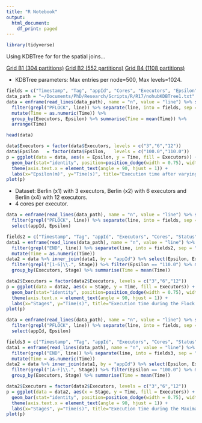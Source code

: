 ```yaml
---
title: "R Notebook"
output:
  html_document:
    df_print: paged
---
```


```r
library(tidyverse)
```

Using KDBTree for for the spatial joins...

[Grid B1 (304 partitions)](Figures/KDBTree1/B1.png)
[Grid B2 (552 partitions)](Figures/KDBTree1/B2.png)
[Grid B4 (1108 partitions)](Figures/KDBTree1/B4.png)

* KDBTree parameters: Max entries per node=500, Max levels=1024. 

```r
fields = c("Timestamp", "Tag", "appId", "Cores", "Executors", "Epsilon", "Mu", "Delta", "Time", "Load")
data_path = "~/Documents/PhD/Research/Scripts/R/R17/nohubKDBTree1.txt"
data = enframe(read_lines(data_path), name = "n", value = "line") %>% select(line) %>%
  filter(grepl("PFLOCK", line)) %>% separate(line, into = fields, sep = "\\|") %>%
  mutate(Time = as.numeric(Time)) %>%
  group_by(Executors, Epsilon) %>% summarise(Time = mean(Time)) %>%
  arrange(Time)

head(data)
```

```r
data$Executors = factor(data$Executors, levels = c("3","6","12"))
data$Epsilon   = factor(data$Epsilon,   levels = c("100.0","110.0"))
p = ggplot(data = data, aes(x = Epsilon, y = Time, fill = Executors)) +
  geom_bar(stat="identity", position=position_dodge(width = 0.75), width = 0.7) + 
  theme(axis.text.x = element_text(angle = 90, hjust = 1)) +
  labs(x="Epsilon(m)", y="Time(s)", title="Execution time after varying Epsilon parameter.") 
plot(p)
```

* Dataset: Berlin (x1) with 3 executors, Berlin (x2) with 6 executors and Berlin (x4) with 12 executors.
* 4 cores per executor.  

```r
data = enframe(read_lines(data_path), name = "n", value = "line") %>% select(line) %>%
  filter(grepl("PFLOCK", line)) %>% separate(line, into = fields, sep = "\\|") %>%
  select(appId, Epsilon)

fields2 = c("Timestamp", "Tag", "appId", "Executors", "Cores", "Status", "Duration", "Stage", "Time", "Load", "Interval")
data1 = enframe(read_lines(data_path), name = "n", value = "line") %>% select(line) %>% filter(grepl("\\|FF\\|", line)) %>%
  filter(grepl("END", line)) %>% separate(line, into = fields2, sep = "\\|") %>%
  mutate(Time = as.numeric(Time))
data2 = data %>% inner_join(data1, by = "appId") %>% select(Epsilon, Executors, Stage, Time, Interval) %>%
  filter(grepl("[1-6]\\.", Stage)) %>% filter(Epsilon == "110.0") %>% mutate(Stage = paste0(Interval,"-",str_trim(Stage))) %>%
  group_by(Executors, Stage) %>% summarise(Time = mean(Time))

data2$Executors = factor(data2$Executors, levels = c("3","6","12"))
p = ggplot(data = data2, aes(x = Stage, y = Time, fill = Executors)) +
  geom_bar(stat="identity", position=position_dodge(width = 0.75), width = 0.7) + 
  theme(axis.text.x = element_text(angle = 90, hjust = 1)) +
  labs(x="Stages", y="Time(s)", title="Execution time during the Flock Finding.") 
plot(p)

```

```r
data = enframe(read_lines(data_path), name = "n", value = "line") %>% select(line) %>%
  filter(grepl("PFLOCK", line)) %>% separate(line, into = fields, sep = "\\|") %>%
  select(appId, Epsilon)

fields3 = c("Timestamp", "Tag", "appId", "Executors", "Cores", "Status", "Duration", "Stage", "Time", "Load", "Interval")
data1 = enframe(read_lines(data_path), name = "n", value = "line") %>% select(line) %>% filter(grepl("\\|MF\\|", line)) %>%
  filter(grepl("END", line)) %>% separate(line, into = fields3, sep = "\\|") %>%
  mutate(Time = as.numeric(Time))
data2 = data %>% inner_join(data1, by = "appId") %>% select(Epsilon, Executors, Stage, Time, Interval) %>%
  filter(grepl("[A-F]\\.", Stage)) %>% filter(Epsilon == "100.0") %>% mutate(Stage = paste0(Interval,"-",str_trim(Stage))) %>%
  group_by(Executors, Stage) %>% summarise(Time = mean(Time))

data2$Executors = factor(data2$Executors, levels = c("3","6","12"))
p = ggplot(data = data2, aes(x = Stage, y = Time, fill = Executors)) +
  geom_bar(stat="identity", position=position_dodge(width = 0.75), width = 0.7) + 
  theme(axis.text.x = element_text(angle = 90, hjust = 1)) +
  labs(x="Stages", y="Time(s)", title="Execution time during the Maximal Disks Finding.") 
plot(p)

```